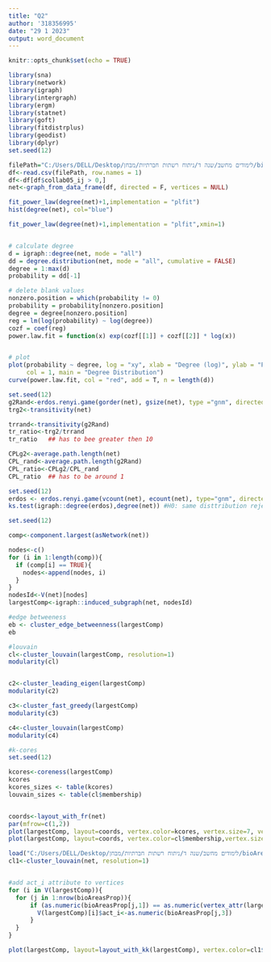 ---
title: "Q2"
author: '318356995'
date: "29 1 2023"
output: word_document
---

```{r setup, include=FALSE}
knitr::opts_chunk$set(echo = TRUE)
```



```{r libraries}
library(sna)
library(network)
library(igraph)
library(intergraph)
library(ergm)
library(statnet)
library(goft)
library(fitdistrplus)
library(geodist)
library(dplyr)
set.seed(12)
```



```{r load network, echo=FALSE}
filePath="C:/Users/DELL/Desktop/לימודים מחשב/שנה ד/ניתוח רשתות חברתיות/מבחן/bioCollab05.csv"
df<-read.csv(filePath, row.names = 1)
df<-df[df$collab05_ij > 0,]
net<-graph_from_data_frame(df, directed = F, vertices = NULL)

```


```{r 2.a, echo=FALSE}
fit_power_law(degree(net)+1,implementation = "plfit")
hist(degree(net), col="blue")

fit_power_law(degree(net)+1,implementation = "plfit",xmin=1)


# calculate degree
d = igraph::degree(net, mode = "all")
dd = degree.distribution(net, mode = "all", cumulative = FALSE)
degree = 1:max(d)
probability = dd[-1]

# delete blank values
nonzero.position = which(probability != 0)
probability = probability[nonzero.position]
degree = degree[nonzero.position]
reg = lm(log(probability) ~ log(degree))
cozf = coef(reg)
power.law.fit = function(x) exp(cozf[[1]] + cozf[[2]] * log(x))


# plot
plot(probability ~ degree, log = "xy", xlab = "Degree (log)", ylab = "Probability (log)", 
     col = 1, main = "Degree Distribution")
curve(power.law.fit, col = "red", add = T, n = length(d))
```


```{r 2.b, echo=FALSE}
set.seed(12)
g2Rand<-erdos.renyi.game(gorder(net), gsize(net), type ="gnm", directed = FALSE,loops = FALSE)
trg2<-transitivity(net)

trrand<-transitivity(g2Rand)
tr_ratio<-trg2/trrand 
tr_ratio   ## has to bee greater then 10

CPLg2<-average.path.length(net)
CPL_rand<-average.path.length(g2Rand)
CPL_ratio<-CPLg2/CPL_rand 
CPL_ratio  ## has to be around 1

```


```{r 2.c, echo=FALSE}
set.seed(12)
erdos <- erdos.renyi.game(vcount(net), ecount(net), type="gnm", directed=F)
ks.test(igraph::degree(erdos),degree(net)) #H0: same disttribution rejeced if p<0.05
```



```{r 2.e, echo=FALSE}
set.seed(12)

comp<-component.largest(asNetwork(net))

nodes<-c()
for (i in 1:length(comp)){
  if (comp[i] == TRUE){
    nodes<-append(nodes, i)
  }
}
nodesId<-V(net)[nodes]
largestComp<-igraph::induced_subgraph(net, nodesId)

#edge betweeness
eb <- cluster_edge_betweenness(largestComp)
eb

#louvain
cl<-cluster_louvain(largestComp, resolution=1)
modularity(cl)


c2<-cluster_leading_eigen(largestComp)
modularity(c2)

c3<-cluster_fast_greedy(largestComp)
modularity(c3)

c4<-cluster_louvain(largestComp)
modularity(c4)


```


```{r 2.f, echo=FALSE}
#k-cores
set.seed(12)

kcores<-coreness(largestComp)
kcores
kcores_sizes <- table(kcores)
louvain_sizes <- table(cl$membership)


coords<-layout_with_fr(net)
par(mfrow=c(1,2))
plot(largestComp, layout=coords, vertex.color=kcores, vertex.size=7, vertex.label=NA, ,main="K-core")
plot(largestComp, layout=coords, vertex.color=cl$membership,vertex.size=7, vertex.label=NA,  main="Louvain")


```


```{r 2.g, echo=FALSE}
load("C:/Users/DELL/Desktop/לימודים מחשב/שנה ד/ניתוח רשתות חברתיות/מבחן/bioAreasProp.RDATA")
cl1<-cluster_louvain(net, resolution=1)


#add act_i attribute to vertices
for (i in V(largestComp)){
  for (j in 1:nrow(bioAreasProp)){
      if (as.numeric(bioAreasProp[j,1]) == as.numeric(vertex_attr(largestComp,'name', index=i))){
        V(largestComp)[i]$act_i<-as.numeric(bioAreasProp[j,3])
      }
  }
}

plot(largestComp, layout=layout_with_kk(largestComp), vertex.color=cl1$membership, vertex.size=log(vertex_attr(largestComp,"act_i"))*6, vertex.label.cex=0.5)

```